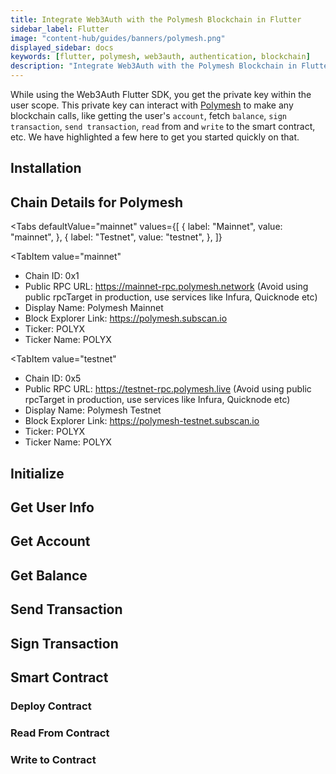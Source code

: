 ```yaml
---
title: Integrate Web3Auth with the Polymesh Blockchain in Flutter
sidebar_label: Flutter
image: "content-hub/guides/banners/polymesh.png"
displayed_sidebar: docs
keywords: [flutter, polymesh, web3auth, authentication, blockchain]
description: "Integrate Web3Auth with the Polymesh Blockchain in Flutter | Documentation - Web3Auth"
---
```



<SEO
  title="Integrate Web3Auth with the Polymesh Blockchain in Flutter"
  description="Integrate Web3Auth with the Polymesh Blockchain in Flutter | Documentation - Web3Auth"
  image="https://web3auth.io/docs/content-hub/guides/banners/polymesh.png"
  slug="/connect-blockchain/evm/polymesh/flutter"
/>

While using the Web3Auth Flutter SDK, you get the private key within the user scope. This private key can interact with
[Polymesh](https://polymesh.network/) to make any blockchain calls, like getting the user's `account`, fetch `balance`, `sign transaction`,
`send transaction`, `read` from and `write` to the smart contract, etc. We have highlighted a few here to get you started quickly on that.

## Installation

<InstallationSnippet />

## Chain Details for Polymesh

<Tabs
 defaultValue="mainnet"
  values={[
    { label: "Mainnet", value: "mainnet", },
    { label: "Testnet", value: "testnet", },
  ]}
>
<TabItem
  value="mainnet"
>

- Chain ID: 0x1
- Public RPC URL: https://mainnet-rpc.polymesh.network (Avoid using public rpcTarget in production, use services like Infura, Quicknode etc)
- Display Name: Polymesh Mainnet
- Block Explorer Link: https://polymesh.subscan.io
- Ticker: POLYX
- Ticker Name: POLYX

</TabItem>

<TabItem
  value="testnet"
>

- Chain ID: 0x5
- Public RPC URL: https://testnet-rpc.polymesh.live (Avoid using public rpcTarget in production, use services like Infura, Quicknode etc)
- Display Name: Polymesh Testnet
- Block Explorer Link: https://polymesh-testnet.subscan.io
- Ticker: POLYX
- Ticker Name: POLYX

</TabItem>
</Tabs>

## Initialize

<InitialisationSnippet />

## Get User Info

<UserInfoSnippet />

## Get Account

<GetAccountSnippet />

## Get Balance

<GetBalanceSnippet />

## Send Transaction

<SendTransactionSnippet />

## Sign Transaction

<SignTransactionSnippet />

## Smart Contract

<TestContractSnippet />

### Deploy Contract

<DeployContractSnippet />

### Read From Contract

<ReadContractSnippet />

### Write to Contract

<WriteContractSnippet />
